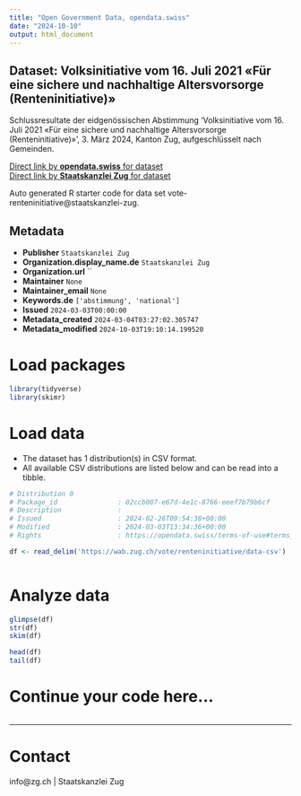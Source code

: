 ```yaml
---
title: "Open Government Data, opendata.swiss"
date: "2024-10-10"
output: html_document
---
```


## Dataset: Volksinitiative vom 16. Juli 2021 «Für eine sichere und nachhaltige Altersvorsorge (Renteninitiative)»

Schlussresultate der eidgenössischen Abstimmung 'Volksinitiative vom 16. Juli 2021 «Für eine sichere und nachhaltige Altersvorsorge (Renteninitiative)»', 3. März 2024, Kanton Zug, aufgeschlüsselt nach Gemeinden.

[Direct link by **opendata.swiss** for dataset](https://opendata.swiss/de/dataset/volksinitiative-vom-16-juli-2021-fur-eine-sichere-und-nachhaltige-altersvorsorge-renteninitiati)<br>
[Direct link by **Staatskanzlei Zug** for dataset](https://wab.zug.ch/vote/renteninitiative/data)

Auto generated R starter code for data set vote-renteninitiative@staatskanzlei-zug.

## Metadata

- **Publisher** `Staatskanzlei Zug`
- **Organization.display_name.de** `Staatskanzlei Zug`
- **Organization.url** ``
- **Maintainer** `None`
- **Maintainer_email** `None`
- **Keywords.de** `['abstimmung', 'national']`
- **Issued** `2024-03-03T00:00:00`
- **Metadata_created** `2024-03-04T03:27:02.305747`
- **Metadata_modified** `2024-10-03T19:10:14.199520`


# Load packages

```r

library(tidyverse)
library(skimr)

```

# Load data

-   The dataset has 1 distribution(s) in CSV format.
-   All available CSV distributions are listed below and can be read into a tibble.

```r

# Distribution 0
# Package_id               : 02ccb007-e67d-4e1c-8766-eeef7b79b6cf
# Description              : 
# Issued                   : 2024-02-26T09:54:38+00:00
# Modified                 : 2024-03-03T13:34:36+00:00
# Rights                   : https://opendata.swiss/terms-of-use#terms_by

df <- read_delim('https://wab.zug.ch/vote/renteninitiative/data-csv')



```

# Analyze data

```r

glimpse(df)
str(df)
skim(df)

head(df)
tail(df)

```

# Continue your code here...

```r

```

------------------------------------------------------------------------

# Contact

info@zg.ch | Staatskanzlei Zug
